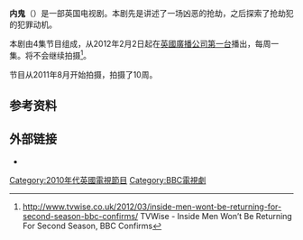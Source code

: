 {{Expand English|Inside Men|tpercent=10}}

'''内鬼'''（{{lang-en|Inside Men}}）是一部英国电视剧。本剧先是讲述了一场凶恶的抢劫，之后探索了抢劫犯的犯罪动机。

本剧由4集节目组成，从2012年2月2日起在[[英國廣播公司第一台|英國廣播公司第一台]]播出，每周一集。将不会继续拍摄<ref>http://www.tvwise.co.uk/2012/03/inside-men-wont-be-returning-for-second-season-bbc-confirms/ {{Wayback|url=http://www.tvwise.co.uk/2012/03/inside-men-wont-be-returning-for-second-season-bbc-confirms/ |date=20200925134526 }} TVWise - Inside Men Won’t Be Returning For Second Season, BBC Confirms</ref>。

节目从2011年8月开始拍摄，拍摄了10周。

==参考资料==
<references/>
==外部链接==
*{{Watch in Mainland China|优酷网|url=http://www.youku.com/show_page/id_z804b30f69a7111e1a19e.html}}
[[Category:2010年代英國電視節目|Category:2010年代英國電視節目]]
[[Category:BBC電視劇|Category:BBC電視劇]]